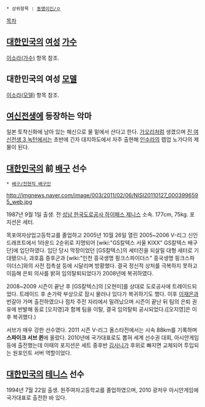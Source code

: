  * 상위항목 : [[동명이인/ㅇ]]

[[목차]]
== [[대한민국]]의 [[여성]] [[가수]] ==
[[이소라(가수)]] 항목 참조.

== 대한민국의 여성 [[모델]] ==
[[이소라(모델)]] 항목 참조.

== [[여신전생]]에 등장하는 악마 ==
일본 토착신화에 남아 있는 해신으로 물 밑에서 산다고 한다. [[가오리]]처럼 생겼으며 [[진 여신전생 3 녹턴]]에서는 초반에 긴자 대지하도에서 자주 출현해 [[인수라]]의 렙업 노가다의 제물이 된다.

== [[대한민국]]의 前 [[배구]] 선수 ==
 * [[배구/전현직 배구인]]

http://imgnews.naver.com/image/003/2011/02/06/NISI20110127_0003996595_web.jpg

1987년 9월 1일 출생. 전 [[성남 한국도로공사 하이패스 제니스]] 소속. 177cm, 75kg. 포지션은 세터.

목포여자상업고등학교를 졸업하고 2005년 10월 26일 열린 2005~2006 V-리그 신인 드래프트에서 1라운드 2순위로 지명되어 [wiki:"GS칼텍스 서울 KIXX" GS칼텍스 배구단]에 입단하였다. 입단 당시 막장이었던 [GS칼텍스]의 세터진을 되살릴 대형 세터로 기대됐으나, 과호흡 증후군과 [wiki:"인천 흥국생명 핑크스파이더스" 흥국생명 핑크스파이더스]와의 사전 접촉설 등에 시달리며 방황했다. 결국 정신적 상처를 극복하지 못하고 이듬해 은퇴 의사를 밝혀 임의탈퇴되었다가 2008년에 복귀하였다.

2008~2009 시즌이 끝난 후 [GS칼텍스]의 [오현미]를 상대로 도로공사에 트레이드되었다. 트레이드 후 손가락 부상으로 잠시 물러나 있다가 복귀하기도 했다. 이후 [[이재은]]과 번갈아 가며 출전하였으나 점차 주전 자리에서 밀려났으며 시즌이 끝난 뒤 팀의 은퇴 권유에 반발해 동료 [오지영]과 함께 팀을 이탈, 결국 임의탈퇴 공시되었다.([오지영]은 이후 복귀했다.)

서브가 매우 강한 선수였다. 2011 시즌 V-리그 올스타전에서는 시속 88km를 기록하며 '''스파이크 서브 퀸'''에 올랐다. 2010년에 국가대표로도 뽑혀 세계 선수권 대회, 아시안게임 등에 출전했는데 이때의 포지션은 세트 중후반 [[김사니]]가 후위로 빠지면 교체되어 투입되는 원포인트 서버 역할이었다.

== [[대한민국]]의 [[테니스]] 선수 ==
1994년 7월 22일 출생. 원주여자고등학교를 졸업하였으며, 2010 광저우 아시안게임에 국가대표로 출전한 바 있다.

